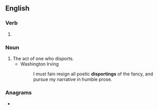 ==English==

===Verb===
{{head|en|verb form}}

# {{present participle of|en|disport|nocat=1}}

===Noun===
{{en-noun}}

# The act of one who disports.
#* Washington Irving
#*: I must fain resign all poetic '''disportings''' of the fancy, and pursue my narrative in humble prose.

===Anagrams===
* {{anagrams|en|a=dgiinoprst|gridpoints}}